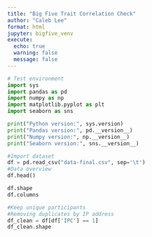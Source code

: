 ```yaml
---
title: "Big Five Trait Correlation Check"
author: "Caleb Lee"
format: html
jupyter: bigfive_venv
execute: 
  echo: true
  warning: false
  message: false
---
```

```python
# Test environment
import sys
import pandas as pd
import numpy as np
import matplotlib.pyplot as plt
import seaborn as sns

print("Python version:", sys.version)
print("Pandas version:", pd.__version__)
print("Numpy version:", np.__version__)
print("Seaborn version:", sns.__version__)

```

```python
#Import dataset
df = pd.read_csv("data-final.csv", sep='\t')
#Data overview
df.head()

df.shape
df.columns
```
```python
#Keep unique participants
#Removing duplicates by IP address
df_clean = df[df['IPC'] == 1]
df_clean.shape
```
